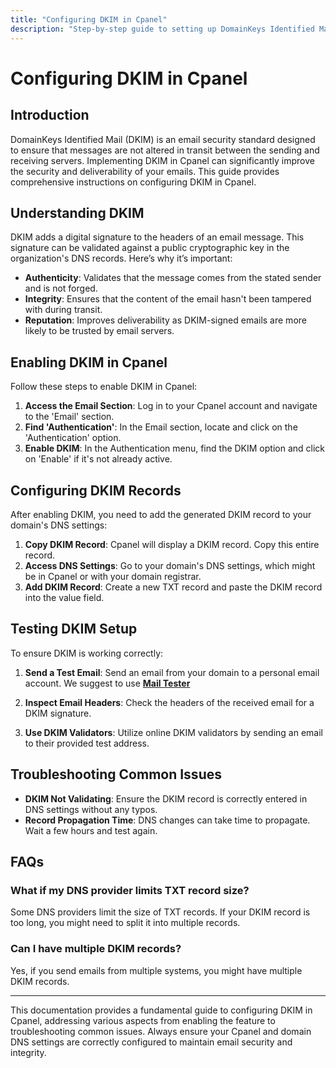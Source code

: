 ```yaml
---
title: "Configuring DKIM in Cpanel"
description: "Step-by-step guide to setting up DomainKeys Identified Mail (DKIM) in Cpanel for enhanced email security."
---
```

# Configuring DKIM in Cpanel

## Introduction

DomainKeys Identified Mail (DKIM) is an email security standard designed to ensure that messages are not altered in transit between the sending and receiving servers. Implementing DKIM in Cpanel can significantly improve the security and deliverability of your emails. This guide provides comprehensive instructions on configuring DKIM in Cpanel.



## <span id="understanding-dkim">Understanding DKIM</span>

DKIM adds a digital signature to the headers of an email message. This signature can be validated against a public cryptographic key in the organization's DNS records. Here’s why it’s important:

- **Authenticity**: Validates that the message comes from the stated sender and is not forged.
- **Integrity**: Ensures that the content of the email hasn't been tampered with during transit.
- **Reputation**: Improves deliverability as DKIM-signed emails are more likely to be trusted by email servers.

## <span id="enabling-dkim">Enabling DKIM in Cpanel</span>

Follow these steps to enable DKIM in Cpanel:

1. **Access the Email Section**: Log in to your Cpanel account and navigate to the 'Email' section.
2. **Find 'Authentication'**: In the Email section, locate and click on the 'Authentication' option.
3. **Enable DKIM**: In the Authentication menu, find the DKIM option and click on 'Enable' if it's not already active.

## <span id="configuring-records">Configuring DKIM Records</span>

After enabling DKIM, you need to add the generated DKIM record to your domain's DNS settings:

1. **Copy DKIM Record**: Cpanel will display a DKIM record. Copy this entire record.
2. **Access DNS Settings**: Go to your domain's DNS settings, which might be in Cpanel or with your domain registrar.
3. **Add DKIM Record**: Create a new TXT record and paste the DKIM record into the value field.

## <span id="testing-setup">Testing DKIM Setup</span>

To ensure DKIM is working correctly:

1. **Send a Test Email**: Send an email from your domain to a personal email account. We suggest to use <a href="https://www.mail-tester.com" rel="noopener noreferrer nofollow" target="_blank">**Mail Tester**</a>

2. **Inspect Email Headers**: Check the headers of the received email for a DKIM signature.
3. **Use DKIM Validators**: Utilize online DKIM validators by sending an email to their provided test address.

## <span id="troubleshooting">Troubleshooting Common Issues</span>

- **DKIM Not Validating**: Ensure the DKIM record is correctly entered in DNS settings without any typos.
- **Record Propagation Time**: DNS changes can take time to propagate. Wait a few hours and test again.

## <span id="faqs">FAQs</span>

### What if my DNS provider limits TXT record size?
Some DNS providers limit the size of TXT records. If your DKIM record is too long, you might need to split it into multiple records.

### Can I have multiple DKIM records?
Yes, if you send emails from multiple systems, you might have multiple DKIM records.

---

This documentation provides a fundamental guide to configuring DKIM in Cpanel, addressing various aspects from enabling the feature to troubleshooting common issues. Always ensure your Cpanel and domain DNS settings are correctly configured to maintain email security and integrity.
